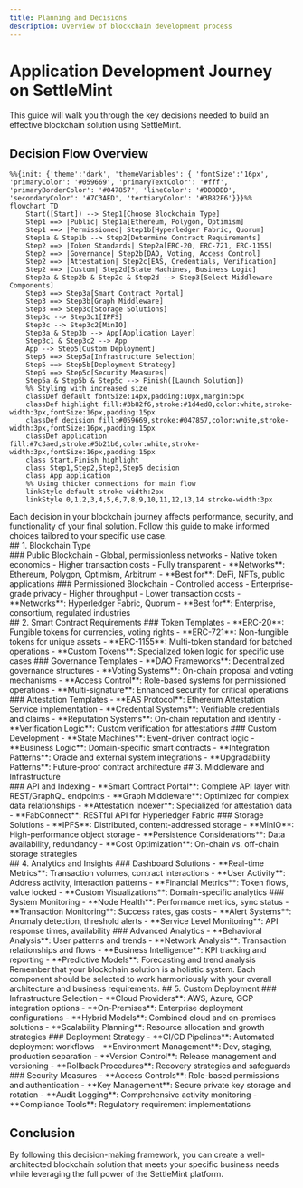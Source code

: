 ```yaml
---
title: Planning and Decisions
description: Overview of blockchain development process
---
```



# Application Development Journey on SettleMint

This guide will walk you through the key decisions needed to build an effective
blockchain solution using SettleMint.

## Decision Flow Overview

```mermaid
%%{init: {'theme':'dark', 'themeVariables': { 'fontSize':'16px', 'primaryColor': '#059669', 'primaryTextColor': '#fff', 'primaryBorderColor': '#047857', 'lineColor': '#DDDDDD', 'secondaryColor': '#7C3AED', 'tertiaryColor': '#3B82F6'}}}%%
flowchart TD
    Start([Start]) --> Step1[Choose Blockchain Type]
    Step1 ==> |Public| Step1a[Ethereum, Polygon, Optimism]
    Step1 ==> |Permissioned| Step1b[Hyperledger Fabric, Quorum]
    Step1a & Step1b --> Step2[Determine Contract Requirements]
    Step2 ==> |Token Standards| Step2a[ERC-20, ERC-721, ERC-1155]
    Step2 ==> |Governance| Step2b[DAO, Voting, Access Control]
    Step2 ==> |Attestation| Step2c[EAS, Credentials, Verification]
    Step2 ==> |Custom| Step2d[State Machines, Business Logic]
    Step2a & Step2b & Step2c & Step2d --> Step3[Select Middleware Components]
    Step3 ==> Step3a[Smart Contract Portal]
    Step3 ==> Step3b[Graph Middleware]
    Step3 ==> Step3c[Storage Solutions]
    Step3c --> Step3c1[IPFS]
    Step3c --> Step3c2[MinIO]
    Step3a & Step3b --> App[Application Layer]
    Step3c1 & Step3c2 --> App
    App --> Step5[Custom Deployment]
    Step5 ==> Step5a[Infrastructure Selection]
    Step5 ==> Step5b[Deployment Strategy]
    Step5 ==> Step5c[Security Measures]
    Step5a & Step5b & Step5c --> Finish([Launch Solution])
    %% Styling with increased size
    classDef default fontSize:14px,padding:10px,margin:5px
    classDef highlight fill:#3b82f6,stroke:#1d4ed8,color:white,stroke-width:3px,fontSize:16px,padding:15px
    classDef decision fill:#059669,stroke:#047857,color:white,stroke-width:3px,fontSize:16px,padding:15px
    classDef application fill:#7c3aed,stroke:#5b21b6,color:white,stroke-width:3px,fontSize:16px,padding:15px
    class Start,Finish highlight
    class Step1,Step2,Step3,Step5 decision
    class App application
    %% Using thicker connections for main flow
    linkStyle default stroke-width:2px
    linkStyle 0,1,2,3,4,5,6,7,8,9,10,11,12,13,14 stroke-width:3px
```

<div className="my-8">
  <Callout type="info">
    Each decision in your blockchain journey affects performance, security, and
    functionality of your final solution. Follow this guide to make informed
    choices tailored to your specific use case.
  </Callout>
</div>
## 1. Blockchain Type
<div className="grid grid-cols-1 md:grid-cols-2 gap-6 mb-8">
  <Card>
    ### Public Blockchain - Global, permissionless networks - Native token
    economics - Higher transaction costs - Fully transparent - **Networks**:
    Ethereum, Polygon, Optimism, Arbitrum - **Best for**: DeFi, NFTs, public
    applications
  </Card>
  <Card>
    ### Permissioned Blockchain - Controlled access - Enterprise-grade privacy -
    Higher throughput - Lower transaction costs - **Networks**: Hyperledger
    Fabric, Quorum - **Best for**: Enterprise, consortium, regulated industries
  </Card>
</div>
## 2. Smart Contract Requirements
<Tabs
  items={[
    "Token Standards",
    "Governance",
    "Attestation Service",
    "Custom Development",
  ]}
>
  <Tab value="Token Standards">
    ### Token Templates - **ERC-20**: Fungible tokens for currencies, voting
    rights - **ERC-721**: Non-fungible tokens for unique assets - **ERC-1155**:
    Multi-token standard for batched operations - **Custom Tokens**: Specialized
    token logic for specific use cases
  </Tab>
  <Tab value="Governance">
    ### Governance Templates - **DAO Frameworks**: Decentralized governance
    structures - **Voting Systems**: On-chain proposal and voting mechanisms -
    **Access Control**: Role-based systems for permissioned operations -
    **Multi-signature**: Enhanced security for critical operations
  </Tab>
  <Tab value="Attestation Service">
    ### Attestation Templates - **EAS Protocol**: Ethereum Attestation Service
    implementation - **Credential Systems**: Verifiable credentials and claims -
    **Reputation Systems**: On-chain reputation and identity - **Verification
    Logic**: Custom verification for attestations
  </Tab>
  <Tab value="Custom Development">
    ### Custom Development - **State Machines**: Event-driven contract logic -
    **Business Logic**: Domain-specific smart contracts - **Integration
    Patterns**: Oracle and external system integrations - **Upgradability
    Patterns**: Future-proof contract architecture
  </Tab>
</Tabs>
## 3. Middleware and Infrastructure
<div className="grid grid-cols-1 md:grid-cols-2 gap-6 mb-8">
  <Card>
    ### API and Indexing - **Smart Contract Portal**: Complete API layer with
    REST/GraphQL endpoints - **Graph Middleware**: Optimized for complex data
    relationships - **Attestation Indexer**: Specialized for attestation data -
    **FabConnect**: RESTful API for Hyperledger Fabric
  </Card>
  <Card>
    ### Storage Solutions - **IPFS**: Distributed, content-addressed storage -
    **MinIO**: High-performance object storage - **Persistence Considerations**:
    Data availability, redundancy - **Cost Optimization**: On-chain vs.
    off-chain storage strategies
  </Card>
</div>
## 4. Analytics and Insights
<Tabs items={["Dashboards", "Monitoring", "Analytics"]}>
  <Tab value="Dashboards">
    ### Dashboard Solutions - **Real-time Metrics**: Transaction volumes,
    contract interactions - **User Activity**: Address activity, interaction
    patterns - **Financial Metrics**: Token flows, value locked - **Custom
    Visualizations**: Domain-specific analytics
  </Tab>
  <Tab value="Monitoring">
    ### System Monitoring - **Node Health**: Performance metrics, sync status -
    **Transaction Monitoring**: Success rates, gas costs - **Alert Systems**:
    Anomaly detection, threshold alerts - **Service Level Monitoring**: API
    response times, availability
  </Tab>
  <Tab value="Analytics">
    ### Advanced Analytics - **Behavioral Analysis**: User patterns and trends -
    **Network Analysis**: Transaction relationships and flows - **Business
    Intelligence**: KPI tracking and reporting - **Predictive Models**:
    Forecasting and trend analysis
  </Tab>
</Tabs>
<Callout type="tip" className="mt-8">
  Remember that your blockchain solution is a holistic system. Each component
  should be selected to work harmoniously with your overall architecture and
  business requirements.
</Callout>
## 5. Custom Deployment
<Tabs items={["Infrastructure", "Deployment Strategy", "Security"]}>
  <Tab value="Infrastructure">
    ### Infrastructure Selection - **Cloud Providers**: AWS, Azure, GCP
    integration options - **On-Premises**: Enterprise deployment configurations
    - **Hybrid Models**: Combined cloud and on-premises solutions -
    **Scalability Planning**: Resource allocation and growth strategies
  </Tab>
  <Tab value="Deployment Strategy">
    ### Deployment Strategy - **CI/CD Pipelines**: Automated deployment
    workflows - **Environment Management**: Dev, staging, production separation
    - **Version Control**: Release management and versioning - **Rollback
    Procedures**: Recovery strategies and safeguards
  </Tab>
  <Tab value="Security">
    ### Security Measures - **Access Controls**: Role-based permissions and
    authentication - **Key Management**: Secure private key storage and rotation
    - **Audit Logging**: Comprehensive activity monitoring - **Compliance
    Tools**: Regulatory requirement implementations
  </Tab>
</Tabs>

## Conclusion

By following this decision-making framework, you can create a well-architected
blockchain solution that meets your specific business needs while leveraging the
full power of the SettleMint platform.
